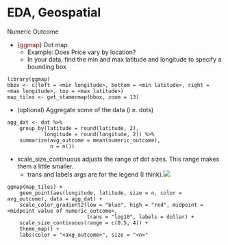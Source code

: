 # EDA, Geospatial

Numeric Outcome

* [{ggmap}]{style='color: #990000'} Dot map
	* Example: Does Price vary by location?
	* In your data, find the min and max latitude and longitude to specify a bounding box

```
library(ggmap)
bbox <- c(left = <min longitude>, bottom = <min latitude>, right = <max longitude>, top = <max latitude>)
map_tiles <- get_stamenmap(bbox, zoom = 13)
```

* (optional) Aggregate some of the data (i.e. dots)

```
agg_dat <- dat %>%
    group_by(latitude = round(latitude, 2),
            longitude = round(longitude, 2)) %>%
    summarize(avg_outcome = mean(numeric_outcome),
              n = n())
```

* scale\_size\_continuous adjusts the range of dot sizes. This range makes them a little smaller.
	* trans and labels args are for the legend (I think).![](./_resources/EDA,_Geospatial.resources/Screenshot (334).png)

```
ggmap(map_tiles) +
    geom_point(aes(longitude, latitude, size = n, color = avg_outcome), data = agg_dat) +
    scale_color_gradient2(low = "blue", high = "red", midpoint = <midpoint value of numeric_outcome>,
                          trans = "log10", labels = dollar) +
    scale_size_continuous(range = c(0.5, 4)) +
    theme_map() +
    labs(color = "<avg_outcome>", size = "<n>"
```


